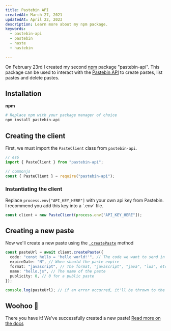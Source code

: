 ```yaml
---
title: Pastebin API
createdAt: March 27, 2021
updatedAt: April 22, 2023
description: Learn more about my npm package.
keywords:
  - pastebin-api
  - pastebin
  - haste
  - hastebin

---
```


On February 23rd I created my second [npm](https://npmjs.com) package "pastebin-api".
This package can be used to interact with the [Pastebin API](https://pastebin.com/doc_api) to create pastes, list pastes and delete pastes.

## Installation

**npm**

```bash --command=true
# Replace npm with your package manager of choice
npm install pastebin-api
```

## Creating the client

First, we must import the `PasteClient` class from `pastebin-api`.

```ts title="src/index.ts"
// es6
import { PasteClient } from "pastebin-api";

// commonjs
const { PasteClient } = require("pastebin-api");
```

### Instantiating the client

<Info>
  Replace <code>process.env["API_KEY_HERE"]</code> with your own api key from Pastebin. I recommend
  you add this key into a `.env` file.
</Info>

```ts title="src/index.ts"
const client = new PasteClient(process.env["API_KEY_HERE"]);
```

## Creating a new paste

Now we'll create a new paste using the [`.createPaste`](https://github.com/Dev-CasperTheGhost/pastebin-api/blob/main/docs/README.md#create-a-paste) method

```ts title="src/index.ts"
const pasteUrl = await client.createPaste({
  code: "const hello = 'hello world!'", // The code we want to send in the Paste
  expireDate: "N", // When should the paste expire
  format: "javascript", // The format, "javascript", "java", "lua", etc
  name: "hello.js", // The name of the paste
  publicity: 0, // 0 for a public paste
});

console.log(pasteUrl); // if an error occurred, it'll be thrown to the console.
```

## Woohoo 🎉

There you have it! We've successfully created a new paste! [Read more on the docs](https://github.com/Dev-CasperTheGhost/pastebin-api/blob/main/docs/README.md)
